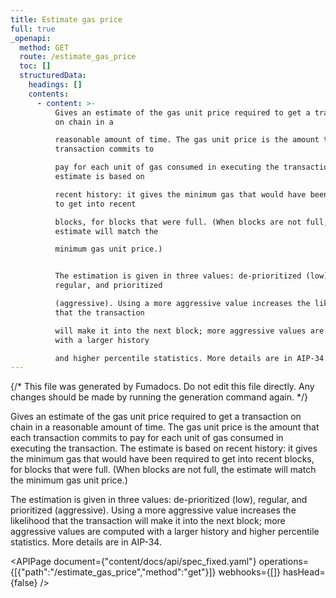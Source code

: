 ```yaml
---
title: Estimate gas price
full: true
_openapi:
  method: GET
  route: /estimate_gas_price
  toc: []
  structuredData:
    headings: []
    contents:
      - content: >-
          Gives an estimate of the gas unit price required to get a transaction
          on chain in a

          reasonable amount of time. The gas unit price is the amount that each
          transaction commits to

          pay for each unit of gas consumed in executing the transaction. The
          estimate is based on

          recent history: it gives the minimum gas that would have been required
          to get into recent

          blocks, for blocks that were full. (When blocks are not full, the
          estimate will match the

          minimum gas unit price.)


          The estimation is given in three values: de-prioritized (low),
          regular, and prioritized

          (aggressive). Using a more aggressive value increases the likelihood
          that the transaction

          will make it into the next block; more aggressive values are computed
          with a larger history

          and higher percentile statistics. More details are in AIP-34.
---
```


{/* This file was generated by Fumadocs. Do not edit this file directly. Any changes should be made by running the generation command again. */}

Gives an estimate of the gas unit price required to get a transaction on chain in a
reasonable amount of time. The gas unit price is the amount that each transaction commits to
pay for each unit of gas consumed in executing the transaction. The estimate is based on
recent history: it gives the minimum gas that would have been required to get into recent
blocks, for blocks that were full. (When blocks are not full, the estimate will match the
minimum gas unit price.)

The estimation is given in three values: de-prioritized (low), regular, and prioritized
(aggressive). Using a more aggressive value increases the likelihood that the transaction
will make it into the next block; more aggressive values are computed with a larger history
and higher percentile statistics. More details are in AIP-34.

<APIPage document={"content/docs/api/spec_fixed.yaml"} operations={[{"path":"/estimate_gas_price","method":"get"}]} webhooks={[]} hasHead={false} />